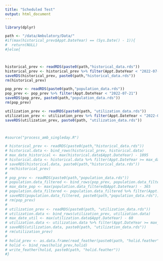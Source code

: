 ---
title: "Scheduled Test"
output: html_document
---


```{r cars}
library(dplyr)

path <- "/data/Ambulatory/Data/"
#if(max(historical_prev$Appt.DateYear) == (Sys.Date() - 1)){
#  return(NULL)
#}else{



historical_prev <- readRDS(paste0(path,"historical_data.rds"))
historical_prev <- historical_prev %>% filter(Appt.DateYear < "2022-07-21")
saveRDS(historical_prev, paste0(path,"historical_data.rds"))
rm(historical_prev)

pop_prev <- readRDS(paste0(path,"population_data.rds"))
pop_prev <- pop_prev %>% filter(Appt.DateYear < "2022-07-21")
saveRDS(pop_prev, paste0(path,"population_data.rds"))
rm(pop_prev)

utilization_prev <- readRDS(paste0(path, "utilization_data.rds"))
utilization_prev <- utilization_prev %>% filter(Appt.DateYear < "2022-07-21")
saveRDS(utilization_prev, paste0(path, "utilization_data.rds"))



#source("process_amb_singleday.R")

# historical_prev <- readRDS(paste0(path,"historical_data.rds"))
# historical.data <- bind_rows(historical_prev, historical.data)
# max_date_historical <- max(historical.data$Appt.DateYear) - 1095
# historical.data <- historical.data %>% filter(Appt.DateYear >= max_date_historical) %>% distinct()
# saveRDS(historical.data, paste0(path,"historical_data.rds"))
# rm(historical_prev)
# 
# pop_prev <- readRDS(paste0(path,"population_data.rds"))
# population.data_filtered <- bind_rows(pop_prev, population.data_filtered)
# max_date_pop <- max(population.data_filtered$Appt.DateYear) - 365
# population.data_filtered <- population.data_filtered %>% filter(Appt.DateYear >= max_date_pop) %>% distinct()
# saveRDS(population.data_filtered, paste0(path,"population_data.rds"))
# rm(pop_prev)
# 
# utilization_prev <- readRDS(paste0(path, "utilization_data.rds"))
# utilization.data <- bind_rows(utilization_prev, utilization.data)
# max_date_util <- max(utilization.data$Appt.DateYear) - 60
# utilization.data <- utilization.data %>% filter(Appt.DateYear >= max_date_util) %>% distinct()
# saveRDS(utilization.data, paste0(path, "utilization_data.rds"))
# rm(utilization_prev)
# 
# holid_prev <- as.data.frame(read_feather(paste0(path, "holid.feather")))
# holid <- bind_rows(holid_prev,holid)
# write_feather(holid, paste0(path, "holid.feather"))
#}


```

